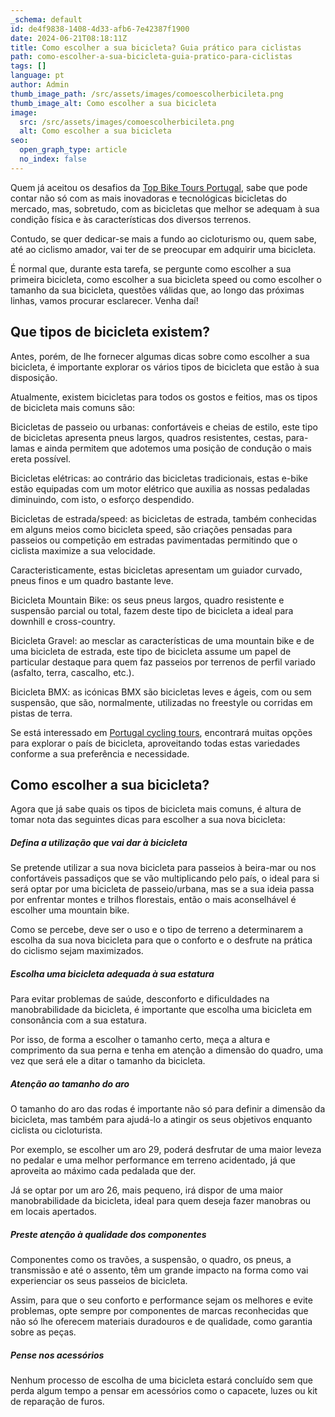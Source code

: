 ```yaml
---
_schema: default
id: de4f9838-1408-4d33-afb6-7e42387f1900
date: 2024-06-21T08:18:11Z
title: Como escolher a sua bicicleta? Guia prático para ciclistas
path: como-escolher-a-sua-bicicleta-guia-pratico-para-ciclistas
tags: []
language: pt
author: Admin
thumb_image_path: /src/assets/images/comoescolherbicileta.png
thumb_image_alt: Como escolher a sua bicicleta
image:
  src: /src/assets/images/comoescolherbicileta.png
  alt: Como escolher a sua bicicleta
seo:
  open_graph_type: article
  no_index: false
---
```

Quem já aceitou os desafios da [Top Bike Tours Portugal](https://www.topbiketoursportugal.com/), sabe que pode contar não só com as mais inovadoras e tecnológicas bicicletas do mercado, mas, sobretudo, com as bicicletas que melhor se adequam à sua condição física e às características dos diversos terrenos.

Contudo, se quer dedicar-se mais a fundo ao cicloturismo ou, quem sabe, até ao
ciclismo amador, vai ter de se preocupar em adquirir uma bicicleta.

É normal que, durante esta tarefa, se pergunte como escolher a sua primeira
bicicleta, como escolher a sua bicicleta speed ou como escolher o tamanho da sua
bicicleta, questões válidas que, ao longo das próximas linhas, vamos procurar
esclarecer. Venha daí!

## Que tipos de bicicleta existem?

Antes, porém, de lhe fornecer algumas dicas sobre como escolher a sua bicicleta,
é importante explorar os vários tipos de bicicleta que estão à sua disposição.

Atualmente, existem bicicletas para todos os gostos e feitios, mas os tipos de
bicicleta mais comuns são:

Bicicletas de passeio ou urbanas: confortáveis e cheias de estilo, este tipo de
bicicletas apresenta pneus largos, quadros resistentes, cestas, para-lamas e
ainda permitem que adotemos uma posição de condução o mais ereta possível.

Bicicletas elétricas: ao contrário das bicicletas tradicionais, estas e-bike
estão equipadas com um motor elétrico que auxilia as nossas pedaladas
diminuindo, com isto, o esforço despendido.

Bicicletas de estrada/speed: as bicicletas de estrada, também conhecidas em
alguns meios como bicicleta speed, são criações pensadas para passeios ou
competição em estradas pavimentadas permitindo que o ciclista maximize a sua
velocidade.

Caracteristicamente, estas bicicletas apresentam um guiador curvado, pneus finos
e um quadro bastante leve.

Bicicleta Mountain Bike: os seus pneus largos, quadro resistente e suspensão
parcial ou total, fazem deste tipo de bicicleta a ideal para downhill e
cross-country.

Bicicleta Gravel: ao mesclar as características de uma mountain bike e de uma
bicicleta de estrada, este tipo de bicicleta assume um papel de particular
destaque para quem faz passeios por terrenos de perfil variado (asfalto, terra,
cascalho, etc.).

Bicicleta BMX: as icónicas BMX são bicicletas leves e ágeis, com ou sem
suspensão, que são, normalmente, utilizadas no freestyle ou corridas em pistas
de terra.

Se está interessado em
[Portugal cycling tours](https://www.topbiketoursportugal.com/), encontrará
muitas opções para explorar o país de bicicleta, aproveitando todas estas
variedades conforme a sua preferência e necessidade.

## Como escolher a sua bicicleta?

Agora que já sabe quais os tipos de bicicleta mais comuns, é altura de tomar
nota das seguintes dicas para escolher a sua nova bicicleta:

##### Defina a utilização que vai dar à bicicleta

Se pretende utilizar a sua nova bicicleta para passeios à beira-mar ou nos
confortáveis passadiços que se vão multiplicando pelo país, o ideal para si será
optar por uma bicicleta de passeio/urbana, mas se a sua ideia passa por
enfrentar montes e trilhos florestais, então o mais aconselhável é escolher uma
mountain bike.

Como se percebe, deve ser o uso e o tipo de terreno a determinarem a escolha da
sua nova bicicleta para que o conforto e o desfrute na prática do ciclismo sejam
maximizados.

##### Escolha uma bicicleta adequada à sua estatura

Para evitar problemas de saúde, desconforto e dificuldades na manobrabilidade da
bicicleta, é importante que escolha uma bicicleta em consonância com a sua
estatura.

Por isso, de forma a escolher o tamanho certo, meça a altura e comprimento da
sua perna e tenha em atenção a dimensão do quadro, uma vez que será ele a ditar
o tamanho da bicicleta.

##### Atenção ao tamanho do aro

O tamanho do aro das rodas é importante não só para definir a dimensão da
bicicleta, mas também para ajudá-lo a atingir os seus objetivos enquanto
ciclista ou cicloturista.

Por exemplo, se escolher um aro 29, poderá desfrutar de uma maior leveza no
pedalar e uma melhor performance em terreno acidentado, já que aproveita ao
máximo cada pedalada que der.

Já se optar por um aro 26, mais pequeno, irá dispor de uma maior manobrabilidade
da bicicleta, ideal para quem deseja fazer manobras ou em locais apertados.

##### Preste atenção à qualidade dos componentes

Componentes como os travões, a suspensão, o quadro, os pneus, a transmissão e
até o assento, têm um grande impacto na forma como vai experienciar os seus
passeios de bicicleta.

Assim, para que o seu conforto e performance sejam os melhores e evite
problemas, opte sempre por componentes de marcas reconhecidas que não só lhe
oferecem materiais duradouros e de qualidade, como garantia sobre as peças.

##### Pense nos acessórios

Nenhum processo de escolha de uma bicicleta estará concluído sem que perda algum
tempo a pensar em acessórios como o capacete, luzes ou kit de reparação de
furos.